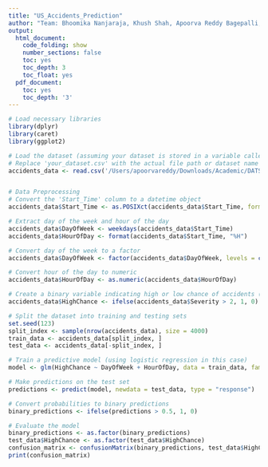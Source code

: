```yaml
---
title: "US_Accidents_Prediction"
author: "Team: Bhoomika Nanjaraja, Khush Shah, Apoorva Reddy Bagepalli, Devarsh Apurva Sheth"
output:
  html_document:
    code_folding: show
    number_sections: false
    toc: yes
    toc_depth: 3
    toc_float: yes
  pdf_document:
    toc: yes
    toc_depth: '3'
---
```

```r
# Load necessary libraries
library(dplyr)
library(caret)
library(ggplot2)

# Load the dataset (assuming your dataset is stored in a variable called 'accidents_data')
# Replace 'your_dataset.csv' with the actual file path or dataset name
accidents_data <- read.csv('/Users/apoorvareddy/Downloads/Academic/DATS6101/Project/US_accidents_EDA.csv')


# Data Preprocessing
# Convert the 'Start_Time' column to a datetime object
accidents_data$Start_Time <- as.POSIXct(accidents_data$Start_Time, format="%Y-%m-%d %H:%M:%S")
```


```r
# Extract day of the week and hour of the day
accidents_data$DayOfWeek <- weekdays(accidents_data$Start_Time)
accidents_data$HourOfDay <- format(accidents_data$Start_Time, "%H")

# Convert day of the week to a factor
accidents_data$DayOfWeek <- factor(accidents_data$DayOfWeek, levels = c("Sunday", "Monday", "Tuesday", "Wednesday", "Thursday", "Friday", "Saturday"))

# Convert hour of the day to numeric
accidents_data$HourOfDay <- as.numeric(accidents_data$HourOfDay)

# Create a binary variable indicating high or low chance of accidents (you can define a threshold)
accidents_data$HighChance <- ifelse(accidents_data$Severity > 2, 1, 0)

# Split the dataset into training and testing sets
set.seed(123)
split_index <- sample(nrow(accidents_data), size = 4000)
train_data <- accidents_data[split_index, ]
test_data <- accidents_data[-split_index, ]

# Train a predictive model (using logistic regression in this case)
model <- glm(HighChance ~ DayOfWeek + HourOfDay, data = train_data, family = "binomial")

# Make predictions on the test set
predictions <- predict(model, newdata = test_data, type = "response")

# Convert probabilities to binary predictions
binary_predictions <- ifelse(predictions > 0.5, 1, 0)

# Evaluate the model
binary_predictions <- as.factor(binary_predictions)
test_data$HighChance <- as.factor(test_data$HighChance)
confusion_matrix <- confusionMatrix(binary_predictions, test_data$HighChance)
print(confusion_matrix)
```

